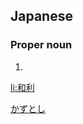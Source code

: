 ==Japanese==
{{ja-kanjitab|和|利}}

===Proper noun===
{{ja-pos|proper|かずとし}}

# {{given name|male|lang=ja}}

[[Category:Japanese male given names|かずとし]]

[[li:和利]]
